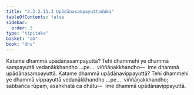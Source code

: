 ```yaml
---
title: "2.3.2.11.3 Upādānasampayuttaduka"
tableOfContents: false
sidebar:
  order: 3
type: "tipitaka"
basket: "ab"
book: "dhs"
---
```



<DynamicBreadcrumb />

<Division number="1227" book="dhs">

<Paragraph number="1924" book="dhs">
Katame dhammā upādānasampayuttā? Tehi dhammehi ye dhammā sampayuttā vedanākkhandho …pe…  viññāṇakkhandho—  ime dhammā upādānasampayuttā.
</Paragraph>

</Division>
<Division number="1228" book="dhs">

<Paragraph number="1925" book="dhs">
Katame dhammā upādānavippayuttā? Tehi dhammehi ye dhammā vippayuttā vedanākkhandho …pe…  viññāṇakkhandho; sabbañca rūpaṃ, asaṅkhatā ca dhātu—  ime dhammā upādānavippayuttā.
</Paragraph>
</Division>